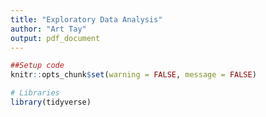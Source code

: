```yaml
---
title: "Exploratory Data Analysis"
author: "Art Tay"
output: pdf_document
---
```

```r
##Setup code
knitr::opts_chunk$set(warning = FALSE, message = FALSE)
```

```r
# Libraries
library(tidyverse)
```
